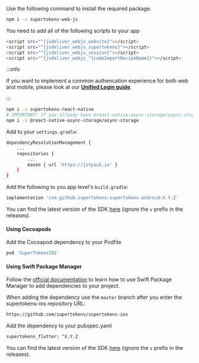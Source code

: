 
Use the following command to install the required package.

<FrontendCustomUITabs>
<TabItem value="web">

<NpmOrScriptTabs>
<TabItem value="npm">

```bash
npm i -s supertokens-web-js
```

</TabItem>
<TabItem value="script">

You need to add all of the following scripts to your app

<WebJsInjector>

```bash
<script src="^{jsdeliver_webjs_website}"></script>
<script src="^{jsdeliver_webjs_supertokens}"></script>
<script src="^{jsdeliver_webjs_session}"></script>
<script src="^{jsdeliver_webjs_^{codeImportRecipeName}}"></script>
```

</WebJsInjector>

</TabItem>
</NpmOrScriptTabs>

</TabItem>

<TabItem value="mobile">

:::info

If you want to implement a common authencation experience for both web and mobile, please look at our [**Unified Login guide**](/docs/unified-login/introduction).

:::

<FrontendMobileSubTabs>

<TabItem value="reactnative">

```bash
npm i -s supertokens-react-native
# IMPORTANT: If you already have @react-native-async-storage/async-storage as a dependency, make sure the version is 1.12.1 or higher
npm i -s @react-native-async-storage/async-storage
```

</TabItem>

<TabItem value="android">

Add to your `settings.gradle`:
```bash
dependencyResolutionManagement {
    ...
    repositories {
        ...
        maven { url 'https://jitpack.io' }
    }
}
```

Add the following to you app level's `build.gradle`:
```bash
implementation 'com.github.supertokens:supertokens-android:X.Y.Z'
```

You can find the latest version of the SDK [here](https://github.com/supertokens/supertokens-android/releases) (ignore the `v` prefix in the releases).

</TabItem>

<TabItem value="ios">

#### Using Cocoapods

Add the Cocoapod dependency to your Podfile

```bash
pod 'SuperTokensIOS'
```

#### Using Swift Package Manager

Follow the [official documentation](https://developer.apple.com/documentation/xcode/adding-package-dependencies-to-your-app) to learn how to use Swift Package Manager to add dependencies to your project.

When adding the dependency use the `master` branch after you enter the supertokens-ios repository URL:

```bash
https://github.com/supertokens/supertokens-ios
```

</TabItem>

<TabItem value="flutter">

Add the dependency to your pubspec.yaml

```bash
supertokens_flutter: ^X.Y.Z
```

You can find the latest version of the SDK [here](https://github.com/supertokens/supertokens-flutter/releases) (ignore the `v` prefix in the releases).

</TabItem>

</FrontendMobileSubTabs>

</TabItem>

</FrontendCustomUITabs>
